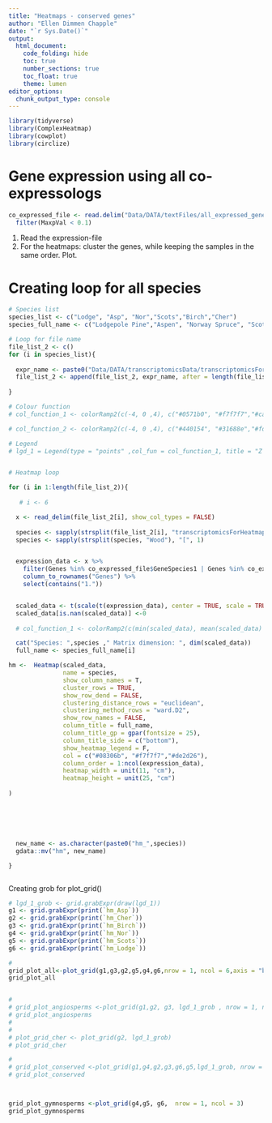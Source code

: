 ```yaml
---
title: "Heatmaps - conserved genes"
author: "Ellen Dimmen Chapple"
date: "`r Sys.Date()`"
output: 
  html_document:
    code_folding: hide
    toc: true
    number_sections: true
    toc_float: true
    theme: lumen
editor_options:
  chunk_output_type: console
---
```


```r
library(tidyverse)
library(ComplexHeatmap)
library(cowplot)
library(circlize)

```


# Gene expression using all co-expressologs

```r


co_expressed_file <- read.delim("Data/DATA/textFiles/all_expressed_genes.txt", sep = " ", header = T) %>% 
  filter(MaxpVal < 0.1)


```



1. Read the expression-file
2. For the heatmaps: cluster the genes, while keeping the samples in the same order. Plot.

# Creating loop for all species

```r

# Species list
species_list <- c("Lodge", "Asp", "Nor","Scots","Birch","Cher")
species_full_name <- c("Lodgepole Pine","Aspen", "Norway Spruce", "Scots Pine",    "Birch", "Cherry" )

# Loop for file name
file_list_2 <- c()
for (i in species_list){
  
  expr_name <- paste0("Data/DATA/transcriptomicsData/transcriptomicsForHeatmaps/",i,"Wood_transcriptomics_hm.txt")
  file_list_2 <- append(file_list_2, expr_name, after = length(file_list_2))
  
}

# Colour function
# col_function_1 <- colorRamp2(c(-4, 0 ,4), c("#0571b0", "#f7f7f7","#ca0020" ))

# col_function_2 <- colorRamp2(c(-4, 0 ,4), c("#440154", "#31688e","#fde725" ))

# Legend
# lgd_1 = Legend(type = "points" ,col_fun = col_function_1, title = "Z Score", title_gp = gpar(fontsize = 12, fontface = "bold") , legend_height = unit(6, "cm"), grid_width = unit(0.5, "cm"), title_position = "topcenter",labels_gp = gpar(fontsize = 10),at = c(-4, 0 ,4), title_gap =  unit(0.5, "cm"))


# Heatmap loop

for (i in 1:length(file_list_2)){
  
   # i <- 6

  x <- read_delim(file_list_2[i], show_col_types = FALSE)
  
  species <- sapply(strsplit(file_list_2[i], "transcriptomicsForHeatmaps/"), "[",2)
  species <- sapply(strsplit(species, "Wood"), "[", 1)


  expression_data <- x %>%
    filter(Genes %in% co_expressed_file$GeneSpecies1 | Genes %in% co_expressed_file$GeneSpecies2) %>%
    column_to_rownames("Genes") %>% 
    select(contains("1."))


  scaled_data <- t(scale(t(expression_data), center = TRUE, scale = TRUE))
  scaled_data[is.nan(scaled_data)] <-0
  
  # col_function_1 <- colorRamp2(c(min(scaled_data), mean(scaled_data) ,max(scaled_data)), c("#08306b", "#f7f7f7","#de2d26"))

  cat("Species: ",species ," Matrix dimension: ", dim(scaled_data))
  full_name <- species_full_name[i]

hm <-  Heatmap(scaled_data, 
               name = species,
               show_column_names = T,
               cluster_rows = TRUE,
               show_row_dend = FALSE,
               clustering_distance_rows = "euclidean",
               clustering_method_rows = "ward.D2",
               show_row_names = FALSE,
               column_title = full_name,
               column_title_gp = gpar(fontsize = 25),
               column_title_side = c("bottom"),
               show_heatmap_legend = F,
               col = c("#08306b", "#f7f7f7","#de2d26"),
               column_order = 1:ncol(expression_data),
               heatmap_width = unit(11, "cm"), 
               heatmap_height = unit(25, "cm")
               
)






  new_name <- as.character(paste0("hm_",species))
  gdata::mv("hm", new_name) 

}



```



Creating grob for plot_grid()


```r
# lgd_1_grob <- grid.grabExpr(draw(lgd_1))
g1 <- grid.grabExpr(print(`hm_Asp`))
g2 <- grid.grabExpr(print(`hm_Cher`))
g3 <- grid.grabExpr(print(`hm_Birch`))
g4 <- grid.grabExpr(print(`hm_Nor`))
g5 <- grid.grabExpr(print(`hm_Scots`))
g6 <- grid.grabExpr(print(`hm_Lodge`))


```

```r
# 
grid_plot_all<-plot_grid(g1,g3,g2,g5,g4,g6,nrow = 1, ncol = 6,axis = "b")
grid_plot_all


#
# grid_plot_angiosperms <-plot_grid(g1,g2, g3, lgd_1_grob , nrow = 1, ncol = 4)
# grid_plot_angiosperms
# 
# 
# plot_grid_cher <- plot_grid(g2, lgd_1_grob)
# plot_grid_cher


```




```r
# 
# grid_plot_conserved <-plot_grid(g1,g4,g2,g3,g6,g5,lgd_1_grob, nrow = 1, ncol = 7, rel_widths = c(1,1,1,1,1,1, 1), rel_heights = c(0.5, 0.5, 0.5, 1,1,1,1) ,axis = "b")
# grid_plot_conserved



grid_plot_gymnosperms <-plot_grid(g4,g5, g6,  nrow = 1, ncol = 3)
grid_plot_gymnosperms

```










